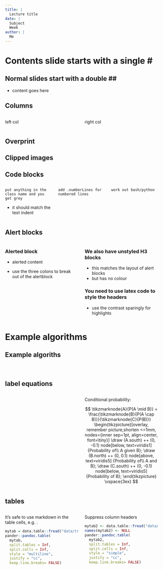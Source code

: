 ```yaml
---
title: |
  Lecture title
date: |
  Subject  
  Week
author: |
  Me  
---
```


# Contents slide starts with a single \#

## Normal slides start with a double \#\#

- content goes here

## Columns

:::::::::::::: {.columns align="center"}
::: {.column width="0.5"}

left col

:::
::: {.column width="0.5"}

right col

:::
::::::::::::::

## Overprint

## Clipped images


## Code blocks

:::::::::::::: {.columns align="center"}
::: {.column width="0.33"}

\footnotesize

```.anyclass
put anything in the
class name and you
get grey
```

- it should match the text indent

:::
::: {.column width="0.33"}

\footnotesize

```.anyclass
add .numberLines for
numbered lines
```


:::
::: {.column width="0.33"}

\footnotesize

```.anyclass
work out bash/python
```


:::
::::::::::::::

## Alert blocks

:::::::::::::: {.columns align="center"}
::: {.column width="0.5"}

::: block

### Alerted block {.alert}

- alerted content

:::

- use the three colons to break out of the alertblock

:::

::: {.column width="0.5"}

### We also have unstyled H3 blocks

- this matches the layout of alert blocks
- but has no colour

\scriptsize
\setbeamerfont{block title}{size=\tiny}

### You need to use latex code to style the headers {.alert}

- use the contrast sparingly for highlights


:::
::::::::::::::

# Example algorithms

## Example algoriths

:::::::::::::: {.columns align="center"}
::: {.column width="0.5"}

<!-- alert looks good with \usepackage[lined,linesnumbered]{algorithm2e} -->
<!-- otherwise, use \usepackage[lined,linesnumbered,ruled,titlenotnumbered]{algorithm2e} -->

\scriptsize
\setbeamerfont{block title}{size=\footnotesize}


### {.alert}

\RestyleAlgo{algoruled}

\begin{algorithm}[H]  

\NoCaptionOfAlgo
\DontPrintSemicolon
\SetAlgoVlined
%\SetAlgoNoEnd

\caption{K-means $(D, k, \epsilon)$}

$t=0$\;
Randomly initialize $k$ centroids: $\mu_1^t, \mu_2^t, ..., \mu_k^t \in \mathbb{R}^d$ \;

\Repeat{$ \sum_{i=1}^{k}{\left\Vert \mu_i^t - \mu_i^{t-1} \right\Vert^2 \leq \epsilon}$}{
  $t \gets t + 1$ \;
  $C_j \gets \varnothing$ for all $j = 1, ..., k$ \;
  \tcp{Cluster assignment step}
  \ForEach{$x_j \in D$}{
    $j^* \gets \arg \min_i \left\{\left\Vert x_j - \mu_i^t \right\Vert^2 \right\}$
      \tcp*[r]{Assign $x_j$ to closest centroid}
    $C_{j^*} \gets C_{j^*} \cup \left\{x_j \right\}$ \;
    }
  \tcp{Centroid update step}
  \ForEach{$i=1 \text{ to } k$}{
    $ \mu_i^t \gets \frac{1}{\lvert C_i \rvert} \sum_{x_j \in C_i}{x_j}$
  }
}

\end{algorithm}

:::
::: {.column width="0.5"}

\scriptsize
\setbeamerfont{block title}{size=\footnotesize}

### {.alert}


\RestyleAlgo{algoruled}

\begin{procedure}[H]  

%\NoCaptionOfAlgo
\DontPrintSemicolon
%\SetAlgoVlined
\SetAlgoNoEnd

\caption{Dbscan(X, $\epsilon$, minpts)}

\SetKwFunction{GetNeighbours}{GetNeighbours} 

\ForEach{unvisited point $x \in X$}{
  mark $x$ as visited \;
  $N \gets \GetNeighbours{x, ε}$ \;
  \If{$\lvert N \rvert < minpts$}{
    mark $x$ as noise}
  \Else{
    $C \gets \left\{ x \right\}$ \;
    \ForEach{point $x' \in N$}{
      $N \gets N \setminus x'$ \;
      \If{$x'$ is not visited}{
        mark $x'$ as visited \;
        $N' \gets \GetNeighbours{x′, ε}$ \;
        \If{$\lvert N' \rvert \geq minpts$}{
          $N \gets N \cup N'$}}
      \If{$x'$ is not yet member of any cluster}{
        $C \gets C \cup \left\{ x' \right\}$}
    }}}


\end{procedure}

:::
::::::::::::::


## label equations

:::::::::::::: {.columns align="center"}
::: {.column width="0.5"}


\begin{alignat*}{3}
& \text{Non-negativity: } && d(a,b) && \geq 0 \\
& \text{Identity: } && d(a,a) && = 0 \\
& \text{Symmetry: } && d(a,b) && = d(b,a) \\
& \text{Triangle inequality: }  && d(a,c) && \leq d(a,b)+ d(b,c)
\end{alignat*}

:::
::: {.column width="0.5"}


\footnotesize\centering

Conditional probability:

\vspace{2ex}

$$
\tikzmarknode{A}{P(A \mid B)} = \frac{\tikzmarknode{B}{P(A \cap B)}}{\tikzmarknode{C}{P(B)}}
\begin{tikzpicture}[overlay, remember picture,shorten <=1mm,
                    nodes={inner sep=1pt, align=center, font=\tiny}]
\draw (A.south) ++ (0, -0.1) node[below, text=viridis1] {Probability of\\ A given B};
\draw (B.north)  ++ (0, 0.1) node[above, text=viridis5] {Probability of\\ A and B};
\draw (C.south)  ++ (0, -0.1) node[below, text=viridis5] {Probability of B};
\end{tikzpicture}
\vspace{3ex}
$$


:::
::::::::::::::

## tables

:::::::::::::: {.columns align="center"}
::: {.column width="0.5"}

It's safe to use markdown in the table cells, e.g. \textcolor{viridis5}{like this}.

```r
mytab = data.table::fread("data/trees.csv", header = TRUE)
pander::pandoc.table(
  mytab,
  split.tables = Inf,
  split.cells = Inf,
  style = "multiline",
  justify = "cc",
  keep.line.breaks= FALSE)
```


:::
::: {.column width="0.5"}


Suppress column headers

```r
mytab2 <- data.table::fread("data/treeseq.txt", header = FALSE)
names(mytab2) <- NULL
pander::pandoc.table(
  mytab2,
  split.tables = Inf,
  split.cells = Inf,
  style = "simple",
  justify = "cc",
  keep.line.breaks= FALSE)
```

:::
::::::::::::::
